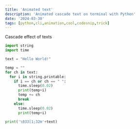 ```yaml
---
title: 'Animated text'
description: 'Animated cascade text on terminal with Python'
date: '2024-03-30'
tags: [python,cli,animation,cool,codesnip,trick]
---
```


Cascade effect of texts

```python
import string
import time

text = "Hello World!"

temp = ""
for ch in text:
  for i in string.printable:
    if i == ch or ch == " ":
      time.sleep(0.02)
      print(temp+i)
      temp += ch
      break
    else:
      time.sleep(0.02)
      print(temp+i)

print('\033[1;32m'+text)
```
